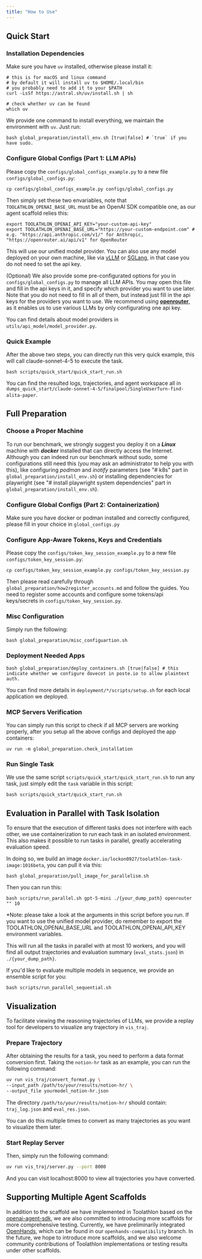 ```yaml
---
title: "How to Use"
---
```


## Quick Start

### Installation Dependencies

Make sure you have `uv` installed, otherwise please install it:

```
# this is for macOS and linux command
# by default it will install uv to $HOME/.local/bin
# you probably need to add it to your $PATH
curl -LsSf https://astral.sh/uv/install.sh | sh

# check whether uv can be found
which uv
```

We provide one command to install everything, we maintain the environment with `uv`. Just run:


```
bash global_preparation/install_env.sh [true|false] # `true` if you have sudo.
```

### Configure Global Configs (Part 1: LLM APIs)

Please copy the `configs/global_configs_example.py` to a new file `configs/global_configs.py`:

```
cp configs/global_configs_example.py configs/global_configs.py
```

Then simply set these two envariables, note that `TOOLATHLON_OPENAI_BASE_URL` must be an OpenAI SDK compatible one, as our agent scaffold relies this:

```
export TOOLATHLON_OPENAI_API_KEY="your-custom-api-key"
export TOOLATHLON_OPENAI_BASE_URL="https://your-custom-endpoint.com" # e.g. "https://api.anthropic.com/v1/" for Anthropic, "https://openrouter.ai/api/v1" for OpenRouter
```

This will use our unified model provider. You can also use any model deployed on your own machine, like via [vLLM](https://github.com/vllm-project/vllm) or [SGLang](https://github.com/sgl-project/sglang), in that case you do not need to set the api key.


(Optional) We also provide some pre-configurated options for you in `configs/global_configs.py` to manage all LLM APIs. You may open this file and fill in the api keys in it, and specify which provider you want to use later. Note that you do not need to fill in all of them, but instead just fill in the api keys for the providers you want to use. We recommend using [**openrouter**](https://openrouter.ai/), as it enables us to use various LLMs by only configurating one api key.


You can find details about model providers in `utils/api_model/model_provider.py`.

### Quick Example

After the above two steps, you can directly run this very quick example, this will call claude-sonnet-4-5 to execute the task.

```
bash scripts/quick_start/quick_start_run.sh
```

You can find the resulted logs, trajectories, and agent workspace all in `dumps_quick_start/claude-sonnet-4-5/finalpool/SingleUserTurn-find-alita-paper`.

## Full Preparation

### Choose a Proper Machine

To run our benchmark, we strongly suggest you deploy it on a ***Linux*** machine with ***docker*** installed that can directly access the Internet. 
Although you can indeed run our benchmark without sudo, some configurations still need this (you may ask an administrator to help you with this), like configuring *podman* and *inotify* parameters (see "# k8s" part in `global_preparation/install_env.sh`) or installing dependencies for playwright (see "# install playwright system dependencies" part in `global_preparation/install_env.sh`).


### Configure Global Configs (Part 2: Containerization)

Make sure you have docker or podman installed and correctly configured, please fill in your choice in `global_configs.py`

### Configure App-Aware Tokens, Keys and Credentials

Please copy the `configs/token_key_session_example.py` to a new file `configs/token_key_session.py`:

```
cp configs/token_key_session_example.py configs/token_key_session.py
```

Then please read carefully through `global_preparation/how2register_accounts.md` and follow the guides. You need to register some accounts and configure some tokens/api keys/secrets in `configs/token_key_session.py`. 

### Misc Configuration

Simply run the following:
```
bash global_preparation/misc_configuartion.sh
```

### Deployment Needed Apps
```
bash global_preparation/deploy_containers.sh [true|false] # this indicate whether we configure dovecot in poste.io to allow plaintext auth.
```

You can find more details in `deployment/*/scripts/setup.sh` for each local application we deployed.

### MCP Servers Verification

You can simply run this script to check if all MCP servers are working properly, after you setup all the above configs and deployed the app containers:

```
uv run -m global_preparation.check_installation
```

### Run Single Task

We use the same script `scripts/quick_start/quick_start_run.sh` to run any task, just simply edit the `task` variable in this script:

```
bash scripts/quick_start/quick_start_run.sh
```

## Evaluation in Parallel with Task Isolation

To ensure that the execution of different tasks does not interfere with each other, we use containerization to run each task in an isolated environment. This also makes it possible to run tasks in parallel, greatly accelerating evaluation speed.

In doing so, we build an image `docker.io/lockon0927/toolathlon-task-image:1016beta`, you can pull it via this:

```
bash global_preparation/pull_image_for_parallelism.sh
```

Then you can run this:

```
bash scripts/run_parallel.sh gpt-5-mini ./{your_dump_path} openrouter "" 10
```
*Note: please take a look at the arguments in this script before you run. If you want to use the unified model provider, do remember to export the TOOLATHLON_OPENAI_BASE_URL and TOOLATHLON_OPENAI_API_KEY environment variables.

This will run all the tasks in parallel with at most 10 workers, and you will find all output trajectories and evaluation summary (`eval_stats.json`) in `./{your_dump_path}`.

If you'd like to evaluate multiple models in sequence, we provide an ensemble script for you:

```
bash scripts/run_parallel_sequential.sh
```

## Visualization
To facilitate viewing the reasoning trajectories of LLMs, we provide a replay tool for developers to visualize any trajectory in `vis_traj`.
### Prepare Trajectory
After obtaining the results for a task, you need to perform a data format conversion first. Taking the `notion-hr` task as an example, you can run the following command:

```bash
uv run vis_traj/convert_format.py \
--input_path /path/to/your/results/notion-hr/ \
--output_file yourmodel_notion-hr.json
```

The directory `/path/to/your/results/notion-hr/` should contain: `traj_log.json` and `eval_res.json`.

You can do this multiple times to convert as many trajectories as you want to visualize them later.

### Start Replay Server
Then, simply run the following command:

```bash
uv run vis_traj/server.py --port 8000
```

And you can visit localhost:8000 to view all trajectories you have converted.

## Supporting Multiple Agent Scaffolds  
In addition to the scaffold we have implemented in Toolathlon based on the [openai-agent-sdk](https://github.com/openai/openai-agents-python), we are also committed to introducing more scaffolds for more comprehensive testing. Currently, we have preliminarily integrated [OpenHands](https://github.com/All-Hands-AI/OpenHands), which can be found in our `openhands-compatibility` branch. In the future, we hope to introduce more scaffolds, and we also welcome community contributions of Toolathlon implementations or testing results under other scaffolds.
